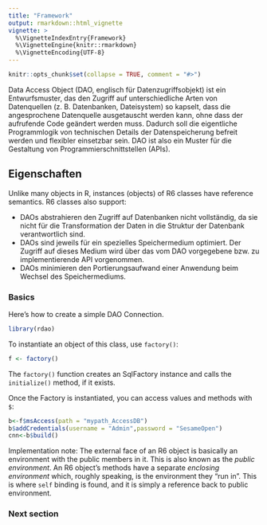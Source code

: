 ```yaml
---
title: "Framework"
output: rmarkdown::html_vignette
vignette: >
  %\VignetteIndexEntry{Framework}
  %\VignetteEngine{knitr::rmarkdown}
  %\VignetteEncoding{UTF-8}
---
```



```r
knitr::opts_chunk$set(collapse = TRUE, comment = "#>")
```

Data Access Object (DAO, englisch für Datenzugriffsobjekt) ist ein Entwurfsmuster, das den Zugriff auf unterschiedliche Arten von Datenquellen (z. B. Datenbanken, Dateisystem) so kapselt, dass die angesprochene Datenquelle ausgetauscht werden kann, ohne dass der aufrufende Code geändert werden muss. Dadurch soll die eigentliche Programmlogik von technischen Details der Datenspeicherung befreit werden und flexibler einsetzbar sein. DAO ist also ein Muster für die Gestaltung von Programmierschnittstellen (APIs). 

## Eigenschaften

Unlike many objects in R, instances (objects) of R6 classes have reference semantics. R6 classes also support:

* DAOs abstrahieren den Zugriff auf Datenbanken nicht vollständig, da sie nicht für die Transformation der Daten in die Struktur der Datenbank verantwortlich sind.
* DAOs sind jeweils für ein spezielles Speichermedium optimiert. Der Zugriff auf dieses Medium wird über das vom DAO vorgegebene bzw. zu implementierende API vorgenommen.
* DAOs minimieren den Portierungsaufwand einer Anwendung beim Wechsel des Speichermediums.


### Basics

Here's how to create a simple DAO Connection. 

```r
library(rdao)

```

To instantiate an object of this class, use `factory()`:

```r
f <- factory()
```

The `factory()` function creates an SqlFactory instance and calls the `initialize()` method, if it exists.

Once the Factory is instantiated, you can access values and methods with `$`:

```r
b<-f$msAccess(path = "mypath_AccessDB")
b$addCredentials(username = "Admin",password = "SesameOpen")
cnn<-b$build()
```

Implementation note: The external face of an R6 object is basically an environment with the public members in it. This is also known as the *public environment*. An R6 object's methods have a separate *enclosing environment* which, roughly speaking, is the environment they "run in". This is where `self` binding is found, and it is simply a reference back to public environment.

### Next section
